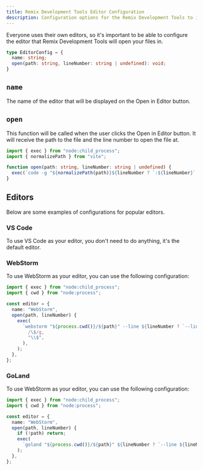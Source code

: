 ```yaml
---
title: Remix Development Tools Editor Configuration
description: Configuration options for the Remix Development Tools to interface with your editor
---
```


Everyone uses their own editors, so it's important to be able to configure the editor that Remix Development Tools will open your files in.

```ts
type EditorConfig = {
  name: string;
  open(path: string, lineNumber: string | undefined): void;
}
```

## `name`

The name of the editor that will be displayed on the Open in Editor button.

## `open`

This function will be called when the user clicks the Open in Editor button. It will receive the path to the file and the line number to open the file at.

```ts
import { exec } from "node:child_process";
import { normalizePath } from "vite";

function open(path: string, lineNumber: string | undefined) { 
  exec(`code -g "${normalizePath(path)}${lineNumber ? `:${lineNumber}` : ""}"`);
}
```

## Editors

Below are some examples of configurations for popular editors.

### VS Code

To use VS Code as your editor, you don't need to do anything, it's the default editor.

### WebStorm

To use WebStorm as your editor, you can use the following configuration:

```ts
import { exec } from "node:child_process";
import { cwd } from "node:process";

const editor = {
  name: "WebStorm",
  open(path, lineNumber) { 
    exec(
      `webstorm "${process.cwd()}/${path}" --line ${lineNumber ? `--line ${lineNumber}` : ""}`.replace(
        /\$/g,
        "\\$",
      ),
    );
  },
};
```

### GoLand

To use WebStorm as your editor, you can use the following configuration:

```ts
import { exec } from "node:child_process";
import { cwd } from "node:process";

const editor = {
  name: "WebStorm",
  open(path, lineNumber) {
    if (!path) return;
    exec(
      `goland "${process.cwd()}/${path}" ${lineNumber ? `--line ${lineNumber}` : ""}` 
    );
  },
};
```